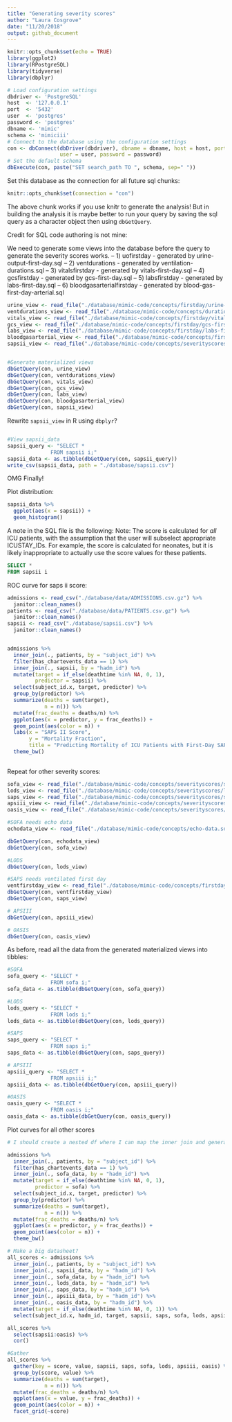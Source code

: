 ```yaml
---
title: "Generating severity scores"
author: "Laura Cosgrove"
date: "11/20/2018"
output: github_document
---
```

```r
knitr::opts_chunk$set(echo = TRUE)
library(ggplot2)
library(RPostgreSQL)
library(tidyverse)
library(dbplyr)
```


```r
# Load configuration settings
dbdriver <- 'PostgreSQL'
host  <- '127.0.0.1'
port  <- '5432'
user  <- 'postgres'
password <- 'postgres'
dbname <- 'mimic'
schema <- 'mimiciii'
# Connect to the database using the configuration settings
con <- dbConnect(dbDriver(dbdriver), dbname = dbname, host = host, port = port, 
                 user = user, password = password)
# Set the default schema
dbExecute(con, paste("SET search_path TO ", schema, sep=" "))
```

Set this database as the connection for all future sql chunks:

```r
knitr::opts_chunk$set(connection = "con")
```

The above chunk works if you use knitr to generate the analysis! But in building the analysis it is maybe better to run your query by saving the sql query as a character object then using `dbGetQuery`.

Credit for SQL code authoring is not mine:

We need to generate some views into the database before the query to generate the severity scores works.
--  1) uofirstday - generated by urine-output-first-day.sql
--  2) ventdurations - generated by ventilation-durations.sql
--  3) vitalsfirstday - generated by vitals-first-day.sql
--  4) gcsfirstday - generated by gcs-first-day.sql
--  5) labsfirstday - generated by labs-first-day.sql
--  6) bloodgasarterialfirstday - generated by blood-gas-first-day-arterial.sql

```r
urine_view <- read_file("./database/mimic-code/concepts/firstday/urine-output-first-day.sql")
ventdurations_view <- read_file("./database/mimic-code/concepts/durations/ventilation-durations.sql")
vitals_view <- read_file("./database/mimic-code/concepts/firstday/vitals-first-day.sql")
gcs_view <- read_file("./database/mimic-code/concepts/firstday/gcs-first-day.sql")
labs_view <- read_file("./database/mimic-code/concepts/firstday/labs-first-day.sql")
bloodgasarterial_view <- read_file("./database/mimic-code/concepts/firstday/blood-gas-first-day-arterial.sql")
sapsii_view <- read_file("./database/mimic-code/concepts/severityscores/sapsii.sql")


#Generate materialized views
dbGetQuery(con, urine_view)
dbGetQuery(con, ventdurations_view)
dbGetQuery(con, vitals_view)
dbGetQuery(con, gcs_view)
dbGetQuery(con, labs_view)
dbGetQuery(con, bloodgasarterial_view)
dbGetQuery(con, sapsii_view)

```

Rewrite `sapsii_view` in R using `dbplyr`?

```r

```


```r
#View sapsii_data
sapsii_query <- "SELECT *
              FROM sapsii i;"
sapsii_data <- as.tibble(dbGetQuery(con, sapsii_query))
write_csv(sapsii_data, path = "./database/sapsii.csv")

```

OMG Finally!

Plot distribution:

```r
sapsii_data %>% 
  ggplot(aes(x = sapsii)) + 
  geom_histogram()
```

A note in the SQL file is the following: 
Note:
The score is calculated for *all* ICU patients, with the assumption that the user will subselect appropriate ICUSTAY_IDs.
For example, the score is calculated for neonates, but it is likely inappropriate to actually use the score values for these patients.

```sql
SELECT *
FROM sapsii i
```



ROC curve for saps ii score:

```r
admissions <- read_csv("./database/data/ADMISSIONS.csv.gz") %>% 
  janitor::clean_names()
patients <- read_csv("./database/data/PATIENTS.csv.gz") %>% 
  janitor::clean_names()
sapsii <- read_csv("./database/sapsii.csv") %>% 
  janitor::clean_names()


admissions %>% 
  inner_join(., patients, by = "subject_id") %>% 
  filter(has_chartevents_data == 1) %>% 
  inner_join(., sapsii, by = "hadm_id") %>% 
  mutate(target = if_else(deathtime %in% NA, 0, 1),
         predictor = sapsii) %>%
  select(subject_id.x, target, predictor) %>% 
  group_by(predictor) %>% 
  summarize(deaths = sum(target),
            n = n()) %>% 
  mutate(frac_deaths = deaths/n) %>% 
  ggplot(aes(x = predictor, y = frac_deaths)) +
  geom_point(aes(color = n)) + 
  labs(x = "SAPS II Score",
       y = "Mortality Fraction", 
       title = "Predicting Mortality of ICU Patients with First-Day SAPS II scores") +
  theme_bw()
  

```

Repeat for other severity scores:

```r
sofa_view <- read_file("./database/mimic-code/concepts/severityscores/sofa.sql")
lods_view <- read_file("./database/mimic-code/concepts/severityscores/lods.sql")
saps_view <- read_file("./database/mimic-code/concepts/severityscores/saps.sql")
apsiii_view <- read_file("./database/mimic-code/concepts/severityscores/apsiii.sql")
oasis_view <- read_file("./database/mimic-code/concepts/severityscores/oasis.sql")

#SOFA needs echo data 
echodata_view <- read_file("./database/mimic-code/concepts/echo-data.sql")

dbGetQuery(con, echodata_view)
dbGetQuery(con, sofa_view)

#LODS
dbGetQuery(con, lods_view)

#SAPS needs ventilated first day
ventfirstday_view <- read_file("./database/mimic-code/concepts/firstday/ventilation-first-day.sql")
dbGetQuery(con, ventfirstday_view)
dbGetQuery(con, saps_view)

# APSIII  
dbGetQuery(con, apsiii_view)

# OASIS  
dbGetQuery(con, oasis_view)

```

As before, read all the data from the generated materialized views into tibbles:

```r
#SOFA
sofa_query <- "SELECT *
              FROM sofa i;"
sofa_data <- as.tibble(dbGetQuery(con, sofa_query))

#LODS
lods_query <- "SELECT *
              FROM lods i;"
lods_data <- as.tibble(dbGetQuery(con, lods_query))

#SAPS
saps_query <- "SELECT *
              FROM saps i;"
saps_data <- as.tibble(dbGetQuery(con, saps_query))

# APSIII  
apsiii_query <- "SELECT *
              FROM apsiii i;"
apsiii_data <- as.tibble(dbGetQuery(con, apsiii_query))

#OASIS
oasis_query <- "SELECT *
              FROM oasis i;"
oasis_data <- as.tibble(dbGetQuery(con, oasis_query))
```

Plot curves for all other scores

```r
# I should create a nested df where I can map the inner join and generaye multiple plots in the same code chunk

admissions %>% 
  inner_join(., patients, by = "subject_id") %>% 
  filter(has_chartevents_data == 1) %>% 
  inner_join(., sofa_data, by = "hadm_id") %>% 
  mutate(target = if_else(deathtime %in% NA, 0, 1),
         predictor = sofa) %>%
  select(subject_id.x, target, predictor) %>% 
  group_by(predictor) %>% 
  summarize(deaths = sum(target),
            n = n()) %>% 
  mutate(frac_deaths = deaths/n) %>% 
  ggplot(aes(x = predictor, y = frac_deaths)) +
  geom_point(aes(color = n)) + 
  theme_bw()

# Make a big datasheet?
all_scores <- admissions %>% 
  inner_join(., patients, by = "subject_id") %>% 
  inner_join(., sapsii_data, by = "hadm_id") %>% 
  inner_join(., sofa_data, by = "hadm_id") %>% 
  inner_join(., lods_data, by = "hadm_id") %>% 
  inner_join(., saps_data, by = "hadm_id") %>% 
  inner_join(., apsiii_data, by = "hadm_id") %>% 
  inner_join(., oasis_data, by = "hadm_id") %>% 
  mutate(target = if_else(deathtime %in% NA, 0, 1)) %>% 
  select(subject_id.x, hadm_id, target, sapsii, saps, sofa, lods, apsiii, oasis)

all_scores %>% 
  select(sapsii:oasis) %>% 
  cor()

#Gather
all_scores %>% 
  gather(key = score, value, sapsii, saps, sofa, lods, apsiii, oasis) %>% 
  group_by(score, value) %>% 
  summarize(deaths = sum(target), 
            n = n()) %>% 
  mutate(frac_deaths = deaths/n) %>% 
  ggplot(aes(x = value, y = frac_deaths)) + 
  geom_point(aes(color = n)) +
  facet_grid(~score)


```

